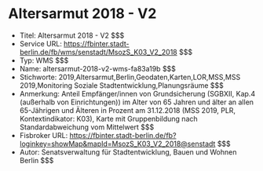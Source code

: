 # Altersarmut 2018 - V2
- Titel: Altersarmut 2018 - V2 $$$
- Service URL: https://fbinter.stadt-berlin.de/fb/wms/senstadt/MsozS_K03_V2_2018 $$$
- Typ: WMS $$$
- Name: altersarmut-2018-v2-wms-fa83a19b $$$
- Stichworte: 2019,Altersarmut,Berlin,Geodaten,Karten,LOR,MSS,MSS 2019,Monitoring Soziale Stadtentwicklung,Planungsräume $$$
- Anmerkung: Anteil Empfänger/innen von Grundsicherung (SGBXII, Kap.4 (außerhalb von Einrichtungen)) im Alter von 65 Jahren und älter an allen 65-Jährigen und Älteren in Prozent am 31.12.2018 (MSS 2019, PLR, Kontextindikator: K03), Karte mit Gruppenbildung nach Standardabweichung vom Mittelwert $$$
- Fisbroker URL: https://fbinter.stadt-berlin.de/fb?loginkey=showMap&mapId=MsozS_K03_V2_2018@senstadt $$$
- Autor: Senatsverwaltung für Stadtentwicklung, Bauen und Wohnen Berlin $$$
